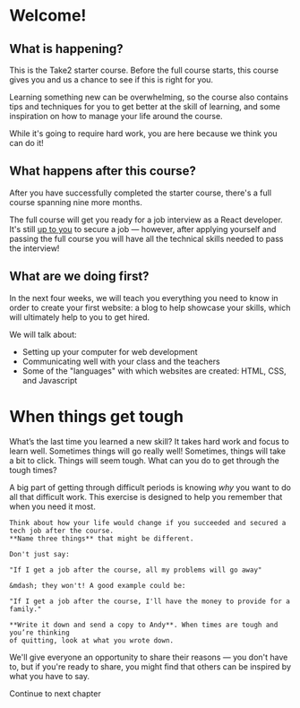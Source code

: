 
# Welcome!

## What is happening?

This is the Take2 starter course. Before the full course starts, this course
gives you and us a chance to see if this is right for you.

Learning something new can be overwhelming, so the course also contains tips and
techniques for you to get better at the skill of learning, and some inspiration
on how to manage your life around the course.

<div className="bg-green-500/50 border-green-500 border rounded-lg p-2 mb-4 font-medium">
  While it's going to require hard work, you are here because we think you can do
  it!
</div>

## What happens after this course?

After you have successfully completed the starter course, there's a full course
spanning nine more months.

The full course will get you ready for a job interview as a React developer.
It's still <u>up to you</u> to secure a job &mdash; however, after applying
yourself and passing the full course you will have all the technical skills needed to
pass the interview!

## What are we doing first?

In the next four weeks, we will teach you everything you need to know in order
to create your first website: a blog to help showcase your skills, which will
ultimately help to you to get hired.

We will talk about:

- Setting up your computer for web development
- Communicating well with your class and the teachers
- Some of the "languages" with which websites are created: HTML, CSS, and Javascript

# When things get tough

What’s the last time you learned a new skill? It takes hard work and focus to learn well.
Sometimes things will go really well! Sometimes, things will take a bit to click. Things will
seem tough. What can you do to get through the tough times?

A big part of getting through difficult periods is knowing _why_ you want to do all that
difficult work. This exercise is designed to help you remember that when you need it most.

<Task title="Write down why you are here" className="my-6">

    Think about how your life would change if you succeeded and secured a tech job after the course.
    **Name three things** that might be different.

    Don't just say:

    "If I get a job after the course, all my problems will go away"

    &mdash; they won't! A good example could be:

    "If I get a job after the course, I'll have the money to provide for a family."

    **Write it down and send a copy to Andy**. When times are tough and you’re thinking 
    of quitting, look at what you wrote down.

</Task>

We'll give everyone an opportunity to share their reasons &mdash; you don't have to, but if you're
ready to share, you might find that others can be inspired by what you have to say.

<div className="flex mt-12">
    <Link href="01-setup" className="py-2 px-6 bg-blue-600 rounded-lg text-gray-100">
        Continue to next chapter
    </Link>
</div>
